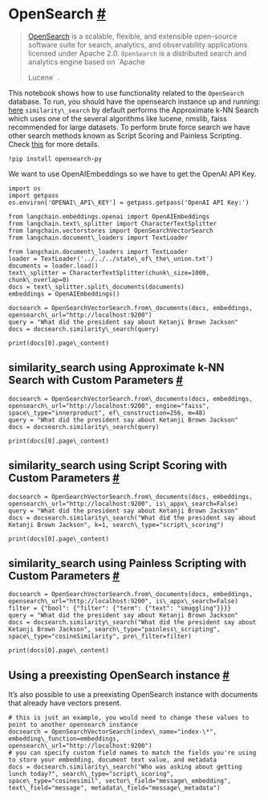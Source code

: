  OpenSearch
 [#](#opensearch "Permalink to this headline")
===========================================================
> 
> 
> 
> [OpenSearch](https://opensearch.org/) 
>  is a scalable, flexible, and extensible open-source software suite for search, analytics, and observability applications licensed under Apache 2.0.
>  `OpenSearch`
>  is a distributed search and analytics engine based on
>  `Apache
>  
> 
>  Lucene`
>  .
>  
> 
> 
> 
> 
 This notebook shows how to use functionality related to the
 `OpenSearch`
 database.
 To run, you should have the opensearch instance up and running:
 [here](https://opensearch.org/docs/latest/install-and-configure/install-opensearch/index/) 
`similarity\_search`
 by default performs the Approximate k-NN Search which uses one of the several algorithms like lucene, nmslib, faiss recommended for
large datasets. To perform brute force search we have other search methods known as Script Scoring and Painless Scripting.
Check
 [this](https://opensearch.org/docs/latest/search-plugins/knn/index/) 
 for more details.
```
!pip install opensearch-py
```
 We want to use OpenAIEmbeddings so we have to get the OpenAI API Key.
```
import os
import getpass
os.environ['OPENAI\_API\_KEY'] = getpass.getpass('OpenAI API Key:')
```
```
from langchain.embeddings.openai import OpenAIEmbeddings
from langchain.text\_splitter import CharacterTextSplitter
from langchain.vectorstores import OpenSearchVectorSearch
from langchain.document\_loaders import TextLoader
```
```
from langchain.document\_loaders import TextLoader
loader = TextLoader('../../../state\_of\_the\_union.txt')
documents = loader.load()
text\_splitter = CharacterTextSplitter(chunk\_size=1000, chunk\_overlap=0)
docs = text\_splitter.split\_documents(documents)
embeddings = OpenAIEmbeddings()
```
```
docsearch = OpenSearchVectorSearch.from\_documents(docs, embeddings, opensearch\_url="http://localhost:9200")
query = "What did the president say about Ketanji Brown Jackson"
docs = docsearch.similarity\_search(query)
```
```
print(docs[0].page\_content)
```
 similarity\_search using Approximate k-NN Search with Custom Parameters
 [#](#similarity-search-using-approximate-k-nn-search-with-custom-parameters "Permalink to this headline")
------------------------------------------------------------------------------------------------------------------------------------------------------------------------------------
```
docsearch = OpenSearchVectorSearch.from\_documents(docs, embeddings, opensearch\_url="http://localhost:9200", engine="faiss", space\_type="innerproduct", ef\_construction=256, m=48)
query = "What did the president say about Ketanji Brown Jackson"
docs = docsearch.similarity\_search(query)
```
```
print(docs[0].page\_content)
```
 similarity\_search using Script Scoring with Custom Parameters
 [#](#similarity-search-using-script-scoring-with-custom-parameters "Permalink to this headline")
------------------------------------------------------------------------------------------------------------------------------------------------------------------
```
docsearch = OpenSearchVectorSearch.from\_documents(docs, embeddings, opensearch\_url="http://localhost:9200", is\_appx\_search=False)
query = "What did the president say about Ketanji Brown Jackson"
docs = docsearch.similarity\_search("What did the president say about Ketanji Brown Jackson", k=1, search\_type="script\_scoring")
```
```
print(docs[0].page\_content)
```
 similarity\_search using Painless Scripting with Custom Parameters
 [#](#similarity-search-using-painless-scripting-with-custom-parameters "Permalink to this headline")
--------------------------------------------------------------------------------------------------------------------------------------------------------------------------
```
docsearch = OpenSearchVectorSearch.from\_documents(docs, embeddings, opensearch\_url="http://localhost:9200", is\_appx\_search=False)
filter = {"bool": {"filter": {"term": {"text": "smuggling"}}}}
query = "What did the president say about Ketanji Brown Jackson"
docs = docsearch.similarity\_search("What did the president say about Ketanji Brown Jackson", search\_type="painless\_scripting", space\_type="cosineSimilarity", pre\_filter=filter)
```
```
print(docs[0].page\_content)
```
 Using a preexisting OpenSearch instance
 [#](#using-a-preexisting-opensearch-instance "Permalink to this headline")
---------------------------------------------------------------------------------------------------------------------
 It’s also possible to use a preexisting OpenSearch instance with documents that already have vectors present.
```
# this is just an example, you would need to change these values to point to another opensearch instance
docsearch = OpenSearchVectorSearch(index\_name="index-\*", embedding\_function=embeddings, opensearch\_url="http://localhost:9200")
# you can specify custom field names to match the fields you're using to store your embedding, document text value, and metadata
docs = docsearch.similarity\_search("Who was asking about getting lunch today?", search\_type="script\_scoring", space\_type="cosinesimil", vector\_field="message\_embedding", text\_field="message", metadata\_field="message\_metadata")
```